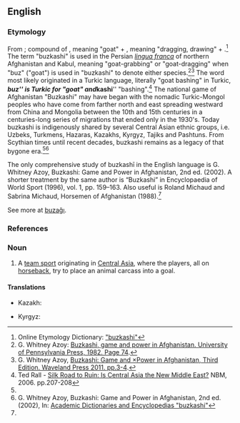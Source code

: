 ==English==
{{wikipedia}}

===Etymology===
From {{etyl|fa|en}} {{m|fa|بزکشی|tr=buz-kaši, boz-keši}}; compound of {{m|fa|بز|tr=boz}}, meaning "goat" + {{m|fa|کش|tr=kaš}}, meaning "dragging, drawing" + {{m|fa|ی|ـی|tr=-i}}.<ref>Online Etymology Dictionary: [http://www.etymonline.com/index.php?term=buzkashi "buzkashi"]</ref> The term "buzkashi" is used in the Persian ''[[lingua franca]]'' of northern Afghanistan and Kabul, meaning "goat-grabbing" or "goat-dragging" when "buz" ("goat") is used in "buzkashi" to denote either species.<ref>G. Whitney Azoy: [http://books.google.com/books?hl=en&id=cP9-AAAAIAAJ&focus=searchwithinvolume&q=buzkashi+lingua+franca Buzkashi, game and power in Afghanistan. University of Pennsylvania Press, 1982. Page 74].</ref><ref name="Azoy">G. Whitney Azoy, [http://books.google.com/books?hl=en&id=d8Fo13XCP6wC&q=Buzkashi+Scythian#v=snippet&q=Buzkashi%20Scythian&f=false Buzkashi: Game and ×Power in Afghanistan, Third Edition. Waveland Press 2011. pp.3-4].</ref> The word most likely originated in a Turkic language, literally "goat bashing" in Turkic, '''''buz''''' is Turkic for "goat" and '''''kashi''''' "bashing".<ref>Ted Rall - [http://books.google.com/books?hl=en&id=g8E_AwAAQBAJ&q=buzkashi+Turkic#v=snippet&q=buzkashi%20Turkic&f=false Silk Road to Ruin: Is Central Asia the New Middle East?] NBM, 2006. pp.207-208</ref> The national game of Afghanistan "Buzkashi" may have began with the nomadic Turkic-Mongol peoples who have come from farther north and east spreading westward from China and Mongolia between the 10th and 15th centuries in a centuries-long series of migrations that ended only in the 1930's. Today buzkashi is indigenously shared by several Central Asian ethnic groups, i.e. Uzbeks, Turkmens, Hazaras, Kazakhs, Kyrgyz, Tajiks and Pashtuns. From Scythian times until recent decades, buzkashi remains as a legacy of that bygone era.<ref name="Azoy"/><ref name="Azoy2">G. Whitney Azoy, Buzkashi: Game and Power in Afghanistan, 2nd ed. (2002), In: [http://universalium.academic.ru/261277/buzkash%C4%AB Academic Dictionaries and Encyclopedias "buzkashi"]</ref>

The only comprehensive study of buzkashī in the English language is G. Whitney Azoy, Buzkashi: Game and Power in Afghanistan, 2nd ed. (2002). A shorter treatment by the same author is “Buzkashi” in Encyclopaedia of World Sport (1996), vol. 1, pp. 159–163. Also useful is Roland Michaud and Sabrina Michaud, Horsemen of Afghanistan (1988).<ref name="Azoy2"/>

See more at [[buzağı#Turkish|buzağı]].

===References===
<references/>

===Noun===
{{en-noun|-}}

# {{lb|en|games|sports}} A [[team sport]] originating in [[Central Asia]], where the players, all on [[horseback]], try to place an animal carcass into a goal.

====Translations====
{{trans-top|a team sport}}
* Kazakh: {{t|kk|көкпар}}
{{trans-mid}}
* Kyrgyz: {{t|ky|көк-бөрү}}
{{trans-bottom}}